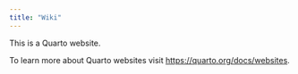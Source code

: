 ```yaml
---
title: "Wiki"
---
```


This is a Quarto website.

To learn more about Quarto websites visit <https://quarto.org/docs/websites>.
